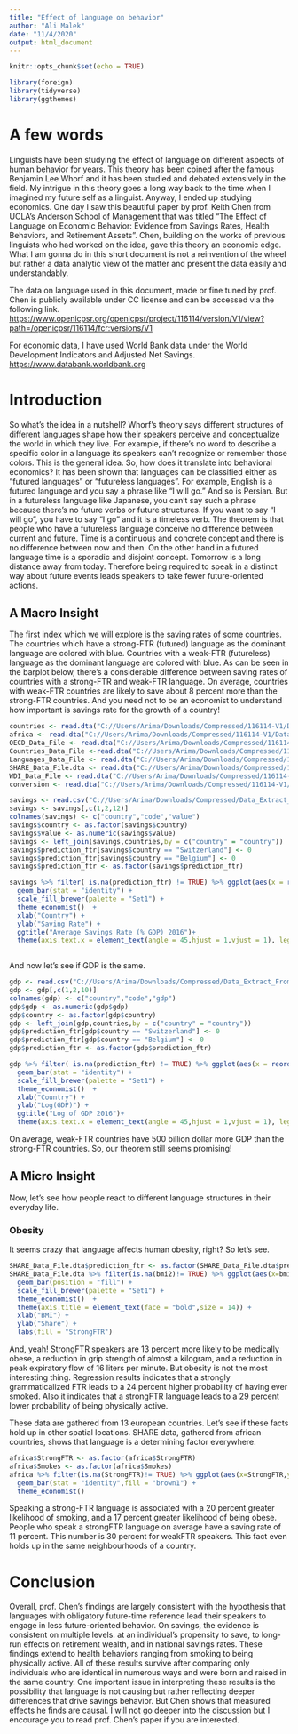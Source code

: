 ---
title: "Effect of language on behavior"
author: "Ali Malek"
date: "11/4/2020"
output: html_document
---

```{r setup, include=FALSE}
knitr::opts_chunk$set(echo = TRUE)
```

```{r echo=FALSE,message=FALSE,results='hide'}
library(foreign)
library(tidyverse)
library(ggthemes)
```

# A few words

Linguists have been studying the effect of language on different aspects of human behavior for years. This theory has been coined after the famous Benjamin Lee Whorf and it has been studied and debated extensively in the field. My intrigue in this theory goes a long way back to the time when I imagined my future self as a linguist. Anyway, I ended up studying economics.
One day I saw this beautiful paper by prof. Keith Chen from UCLA's Anderson School of Management that was titled "The Effect of Language on Economic Behavior: Evidence from Savings Rates, Health Behaviors, and Retirement Assets". Chen, building on the works of previous linguists who had worked on the idea, gave this theory an economic edge.
What I am gonna do in this short document is not a reinvention of the wheel but rather a data analytic view of the matter and present the data easily and understandably.

The data on language used in this document, made or fine tuned by prof. Chen is publicly available under CC license and can be accessed via the following link.
<https://www.openicpsr.org/openicpsr/project/116114/version/V1/view?path=/openicpsr/116114/fcr:versions/V1>

For economic data, I have used World Bank data under the World Development Indicators and Adjusted Net Savings.
<https://www.databank.worldbank.org>

# Introduction

So what's the idea in a nutshell? Whorf's theory says different structures of different languages shape how their speakers perceive and conceptualize the world in which they live. For example, if there's no word to describe a specific color in a language its speakers can't recognize or remember those colors.
This is the general idea. So, how does it translate into behavioral economics? It has been shown that languages can be classified either as "futured languages" or "futureless languages". For example, English is a futured language and you say a phrase like "I will go." And so is Persian. But in a futureless language like Japanese, you can't say such a phrase because there's no future verbs or future structures. If you want to say "I will go", you have to say "I go" and it is a timeless verb. The theorem is that people who have a futureless language conceive no difference between current and future. Time is a continuous and concrete concept and there is no difference between now and then. On the other hand in a futured language time is a sporadic and disjoint concept. Tomorrow is a long distance away from today. Therefore being required to speak in a distinct way about future events leads speakers to take fewer future-oriented actions.

## A Macro Insight

The first index which we will explore is the saving rates of some countries. The countries which have a strong-FTR (futured) language as the dominant language are colored with blue. Countries with a weak-FTR (futureless) language as the dominant language are colored with blue. As can be seen in the barplot below, there's a considerable difference between saving rates of countries with a strong-FTR and weak-FTR language. On average, countries with weak-FTR countries are likely to save about 8 percent more than the strong-FTR countries. And you need not to be an economist to understand how important is savings rate for the growth of a country!

```{r echo=FALSE}
countries <- read.dta("C://Users/Arima/Downloads/Compressed/116114-V1/Datasets_Programs_and_Readme/Countries_Data_File.dta")
africa <- read.dta("C://Users/Arima/Downloads/Compressed/116114-V1/Datasets_Programs_and_Readme/DHS_Data_File.dta")
OECD_Data_File <- read.dta("C://Users/Arima/Downloads/Compressed/116114-V1/Datasets_Programs_and_Readme/OECD_Data_File.dta")
Countries_Data_File <-read.dta("C://Users/Arima/Downloads/Compressed/116114-V1/Datasets_Programs_and_Readme/Countries_Data_File.dta")
Languages_Data_File <- read.dta("C://Users/Arima/Downloads/Compressed/116114-V1/Datasets_Programs_and_Readme/Languages_Data_File.dta")
SHARE_Data_File.dta <- read.dta("C://Users/Arima/Downloads/Compressed/116114-V1/Datasets_Programs_and_Readme/SHARE_Data_File.dta")
WDI_Data_File <- read.dta("C://Users/Arima/Downloads/Compressed/116114-V1/Datasets_Programs_and_Readme/WDI_Data_File.dta")
conversion <- read.dta("C://Users/Arima/Downloads/Compressed/116114-V1/Datasets_Programs_and_Readme/Country_Conversion_Codes_Data_File.dta")

savings <- read.csv("C://Users/Arima/Downloads/Compressed/Data_Extract_From_Adjusted_Net_Savings/1337bc97-2b94-46ff-9be5-d99341865d37_Data.csv",stringsAsFactors = TRUE)
savings <- savings[,c(1,2,12)]
colnames(savings) <- c("country","code","value")
savings$country <- as.factor(savings$country)
savings$value <- as.numeric(savings$value)
savings <- left_join(savings,countries,by = c("country" = "country"))
savings$prediction_ftr[savings$country == "Switzerland"] <- 0
savings$prediction_ftr[savings$country == "Belgium"] <- 0
savings$prediction_ftr <- as.factor(savings$prediction_ftr)

```

```{r fig.width=10,fig.height=8}
savings %>% filter( is.na(prediction_ftr) != TRUE) %>% ggplot(aes(x = reorder(country,-value),y= value, fill = prediction_ftr)) +
  geom_bar(stat = "identity") +
  scale_fill_brewer(palette = "Set1") +
  theme_economist()  +
  xlab("Country") +
  ylab("Saving Rate") +
  ggtitle("Average Savings Rate (% GDP) 2016")+
  theme(axis.text.x = element_text(angle = 45,hjust = 1,vjust = 1), legend.position = "none",axis.title = element_text(face = "bold",size = 14)) 
  
```

And now let's see if GDP is the same.

```{r echo=FALSE,warning=FALSE}
gdp <- read.csv("C://Users/Arima/Downloads/Compressed/Data_Extract_From_World_Development_Indicators/9bf9ef5a-dcee-4b30-aa85-c284c0675f6d_Data.csv")
gdp <- gdp[,c(1,2,10)]
colnames(gdp) <- c("country","code","gdp")
gdp$gdp <- as.numeric(gdp$gdp)
gdp$country <- as.factor(gdp$country)
gdp <- left_join(gdp,countries,by = c("country" = "country"))
gdp$prediction_ftr[gdp$country == "Switzerland"] <- 0
gdp$prediction_ftr[gdp$country == "Belgium"] <- 0
gdp$prediction_ftr <- as.factor(gdp$prediction_ftr)
```
```{r fig.width=10,fig.height=8}
gdp %>% filter( is.na(prediction_ftr) != TRUE) %>% ggplot(aes(x = reorder(country,-gdp),y= log(gdp), fill = prediction_ftr)) +
  geom_bar(stat = "identity") +
  scale_fill_brewer(palette = "Set1") +
  theme_economist()  +
  xlab("Country") +
  ylab("Log(GDP)") +
  ggtitle("Log of GDP 2016")+
  theme(axis.text.x = element_text(angle = 45,hjust = 1,vjust = 1), legend.position = "none",axis.title = element_text(face = "bold",size = 14)) 

```

On average, weak-FTR countries have 500 billion dollar more GDP than the strong-FTR countries. So, our theorem still seems promising!

## A Micro Insight

Now, let's see how people react to different language structures in their everyday life. 

### Obesity

It seems crazy that language affects human obesity, right? So let's see.

```{r fig.width=10,fig.height=8}
SHARE_Data_File.dta$prediction_ftr <- as.factor(SHARE_Data_File.dta$prediction_ftr)
SHARE_Data_File.dta %>% filter(is.na(bmi2)!= TRUE) %>% ggplot(aes(x=bmi2,fill= prediction_ftr)) +
  geom_bar(position = "fill") +
  scale_fill_brewer(palette = "Set1") +
  theme_economist()  +
  theme(axis.title = element_text(face = "bold",size = 14)) +
  xlab("BMI") +
  ylab("Share") +
  labs(fill = "StrongFTR")
```

And, yeah! StrongFTR speakers are 13 percent more likely to be medically obese, a reduction in grip strength of almost a kilogram, and a reduction in peak expiratory flow of 16 liters per minute. But obesity is not the most interesting thing. 
Regression results indicates that a strongly grammaticalized FTR leads to a 24 percent higher probability of having ever smoked. Also it indicates that a strongFTR language leads to a 29 percent lower probability of being physically active.  

These data are gathered from 13 european countries. Let's see if these facts hold up in other spatial locations.
SHARE data, gathered from african countries, shows that language is a determining factor everywhere.

```{r fig.width=10,fig.height=8}
africa$StrongFTR <- as.factor(africa$StrongFTR)
africa$Smokes <- as.factor(africa$Smokes)
africa %>% filter(is.na(StrongFTR)!= TRUE) %>% ggplot(aes(x=StrongFTR,y=Smokes)) +
  geom_bar(stat = "identity",fill = "brown1") +
  theme_economist() 
```

Speaking a strong-FTR language is associated with a 20 percent greater likelihood of smoking, and a 17 percent greater likelihood of being obese. People who speak a strongFTR language on average have a saving rate of 11 percent. This number is 30 percent for weakFTR speakers. This fact even holds up in the same neighbourhoods of a country.

# Conclusion

Overall, prof. Chen's findings are largely consistent with the hypothesis that languages with obligatory future-time reference lead their speakers to engage in less future-oriented behavior. On savings, the evidence is consistent on multiple levels: at an individual’s propensity to save, to long-run effects on retirement wealth, and in national savings rates. These findings extend to health behaviors ranging from smoking to being physically active. All of these results survive after comparing only individuals who are identical in numerous ways and were born and raised in the same country.
One important issue in interpreting these results is the possibility that language is not causing but rather reflecting deeper differences that drive savings behavior. But Chen shows that measured effects he finds are causal. I will not go deeper into the discussion but I encourage you to read prof. Chen's paper if you are interested.
